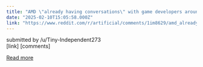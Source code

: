 ```yaml
---
title: "AMD \"already having conversations\" with game developers around leveraging AI for game world creation"
date: "2025-02-10T15:05:58.000Z"
link: "https://www.reddit.com/r/artificial/comments/1im8629/amd_already_having_conversations_with_game/"
---
```


submitted by    /u/Tiny-Independent273  
 [link]   [comments]

[Read more](https://www.reddit.com/r/artificial/comments/1im8629/amd_already_having_conversations_with_game/)
